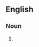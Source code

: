 {{also|Underworlds}}

==English==

===Noun===
{{head|en|noun form}}

# {{plural of|underworld|lang=en}}